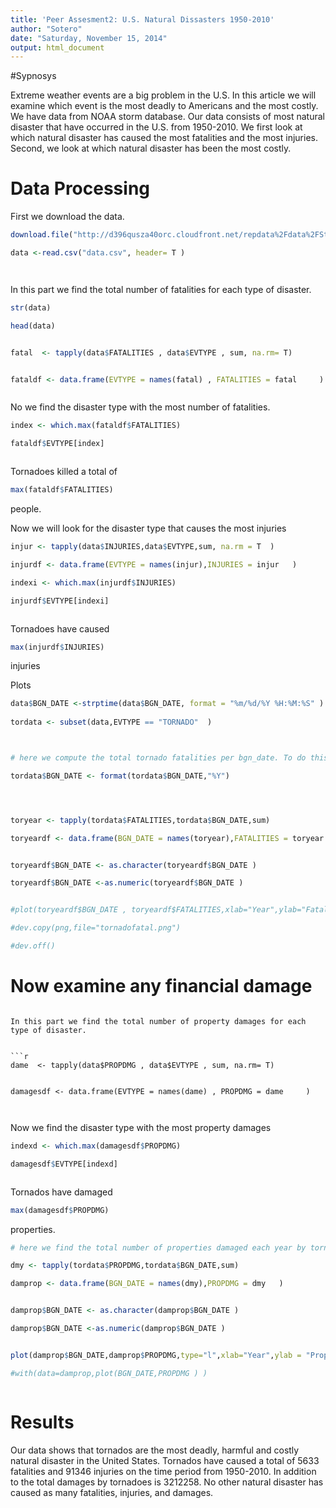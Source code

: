 ```yaml
---
title: 'Peer Assesment2: U.S. Natural Dissasters 1950-2010'
author: "Sotero"
date: "Saturday, November 15, 2014"
output: html_document
---
```


#Sypnosys

Extreme weather events are a big problem in the U.S. In this article we will examine which event is the most deadly to Americans and the most costly. We have data from NOAA storm database. Our data consists of most natural disaster that have occurred in the U.S. from 1950-2010.    We first look at which natural disaster has caused the most fatalities and the most injuries. Second, we look at which natural disaster has been the most costly. 


# Data Processing


First we download the data.

```r

download.file("http://d396qusza40orc.cloudfront.net/repdata%2Fdata%2FStormData.csv.bz2","C:/Users/Sotero/Documents/AWC Laptop/RR/Week 3/PeerAssesment2/RRpeerassesment2/data.csv" )

data <-read.csv("data.csv", header= T )




```

In this part we find the total number of fatalities for each type of disaster.


```r

str(data)

head(data)


fatal  <- tapply(data$FATALITIES , data$EVTYPE , sum, na.rm= T)


fataldf <- data.frame(EVTYPE = names(fatal) , FATALITIES = fatal     )



```

No we find the disaster type with the most number of fatalities. 

```r

index <- which.max(fataldf$FATALITIES)

fataldf$EVTYPE[index]



```
Tornadoes killed a total of

```r

max(fataldf$FATALITIES)


```
people.

Now we will look for the disaster type that causes the most injuries

```r


injur <- tapply(data$INJURIES,data$EVTYPE,sum, na.rm = T  )

injurdf <- data.frame(EVTYPE = names(injur),INJURIES = injur   )

indexi <- which.max(injurdf$INJURIES)

injurdf$EVTYPE[indexi]



```


Tornadoes have caused

```r

max(injurdf$INJURIES)


```
injuries

Plots

```r





data$BGN_DATE <-strptime(data$BGN_DATE, format = "%m/%d/%Y %H:%M:%S" )
  
tordata <- subset(data,EVTYPE == "TORNADO"  )



# here we compute the total tornado fatalities per bgn_date. To do this we extrat the year from the #bgn_date

tordata$BGN_DATE <- format(tordata$BGN_DATE,"%Y")




toryear <- tapply(tordata$FATALITIES,tordata$BGN_DATE,sum)  

toryeardf <- data.frame(BGN_DATE = names(toryear),FATALITIES = toryear   )


toryeardf$BGN_DATE <- as.character(toryeardf$BGN_DATE )

toryeardf$BGN_DATE <-as.numeric(toryeardf$BGN_DATE )


#plot(toryeardf$BGN_DATE , toryeardf$FATALITIES,xlab="Year",ylab="Fatalities",type="l",main=  "Tornados")

#dev.copy(png,file="tornadofatal.png")

#dev.off()

```


# Now examine any financial damage


```

In this part we find the total number of property damages for each type of disaster.


```r


dame  <- tapply(data$PROPDMG , data$EVTYPE , sum, na.rm= T)


damagesdf <- data.frame(EVTYPE = names(dame) , PROPDMG = dame     )



```

Now we find the disaster type with the most property damages

```r

indexd <- which.max(damagesdf$PROPDMG)

damagesdf$EVTYPE[indexd]



```
Tornados have damaged

```r

max(damagesdf$PROPDMG)


```
properties.


```r

# here we find the total number of properties damaged each year by tornados

dmy <- tapply(tordata$PROPDMG,tordata$BGN_DATE,sum)  

damprop <- data.frame(BGN_DATE = names(dmy),PROPDMG = dmy   )


damprop$BGN_DATE <- as.character(damprop$BGN_DATE )

damprop$BGN_DATE <-as.numeric(damprop$BGN_DATE )


plot(damprop$BGN_DATE,damprop$PROPDMG,type="l",xlab="Year",ylab = "Property Damage", main= "Tornado"  )

#with(data=damprop,plot(BGN_DATE,PROPDMG ) )



```
# Results

Our data shows that tornados are the most deadly, harmful and costly natural disaster in the United States.  Tornados have caused a total of 5633 fatalities and 91346 injuries on the time period from 1950-2010.  In addition to the total damages by tornadoes is 3212258. No other natural disaster has caused as many fatalities, injuries, and damages.


